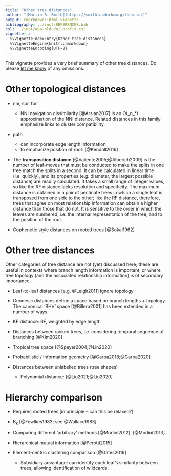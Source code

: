 ```yaml
---
title: "Other tree distances"
author: "[Martin R. Smith](https://smithlabdurham.github.io/)"
output: rmarkdown::html_vignette
bibliography: ../inst/REFERENCES.bib
csl: ../inst/apa-old-doi-prefix.csl
vignette: >
  %\VignetteIndexEntry{Other tree distances}
  %\VignetteEngine{knitr::rmarkdown}
  %\VignetteEncoding{UTF-8}
---
```


This vignette provides a very brief summary of other tree distances.
Do please 
[let me know](https://github.com/ms609/TreeDist/issues/new?title=Other%20tree%20distances)
of any omissions.

# Other topological distances

- nni, spr, tbr
  - NNI navigation dissimilarity [@Arslan2017] is an O(_n_²) approximation of
    the NNI distance.  Related distances in this family emphasize links to
    cluster compatibility.

- path 
  - can incorporate edge length information
  - to emphasize position of root: [@Kendall2016]

- The **transposition distance** [@Valiente2005;@Alberich2009] is the number of
  leaf-moves that must be conducted to make the splits in one tree match
  the splits in a second.  It can be calculated in linear time (i.e. quickly),
  and its properties (e.g. diameter, the largest possible distance) are readily
  calculated.  It takes a small range of integer values, so like the RF distance
  lacks resolution and specificity. The maximum distance is obtained in a pair
  of pectinate trees in which a single leaf is transposed from one side to the
  other; like the RF distance, therefore, trees that agree on most relationship
  information can obtain a higher distance than those that do not.
  It is sensitive to the order in which the leaves are numbered, i.e. the 
  internal representation of the tree; and to the position of the root.
  
- Cophenetic style distances on rooted trees [@Sokal1962]

# Other tree distances

Other categories of tree distance are not (yet) discussed here; these are useful
in contexts where branch length information is important, or where tree
topology (and the associated relationship information) is of secondary
importance.

- Leaf-to-leaf distances [e.g. @Leigh2011] ignore topology
- Geodesic distances define a space based on branch lengths +
topology.  The canonical 'BHV' space [@Billera2001] has been extended 
in a number of ways.

- KF distance: RF, weighted by edge length

- Distances between ranked trees, i.e. considering temporal sequence of
  branching [@Kim2020]

- Tropical tree space [@Speyer2004;@Lin2020]

- Probabilistic / Information geometry [@Garba2018;@Garba2020]

- Distances between unlabelled trees (tree shapes)
  * Polynomial distance: [@Liu2021;@Liu2020]


# Hierarchy comparison
 - Requires rooted trees [in principle -- can this be relaxed?]
 
 - B~k~ [@Fowlkes1983; see @Wallace1983]
 - Comparing different 'arbitrary' methods [@Morlini2012]: [@Morlini2013]
 
 - Hierarchical mutual information [@Perotti2015]
 
 - Element-centric clustering comparison [@Gates2019]
   - Subsidiary advantage: can identify each leaf's similarity between trees,
     allowing identification of wildcards.
  
